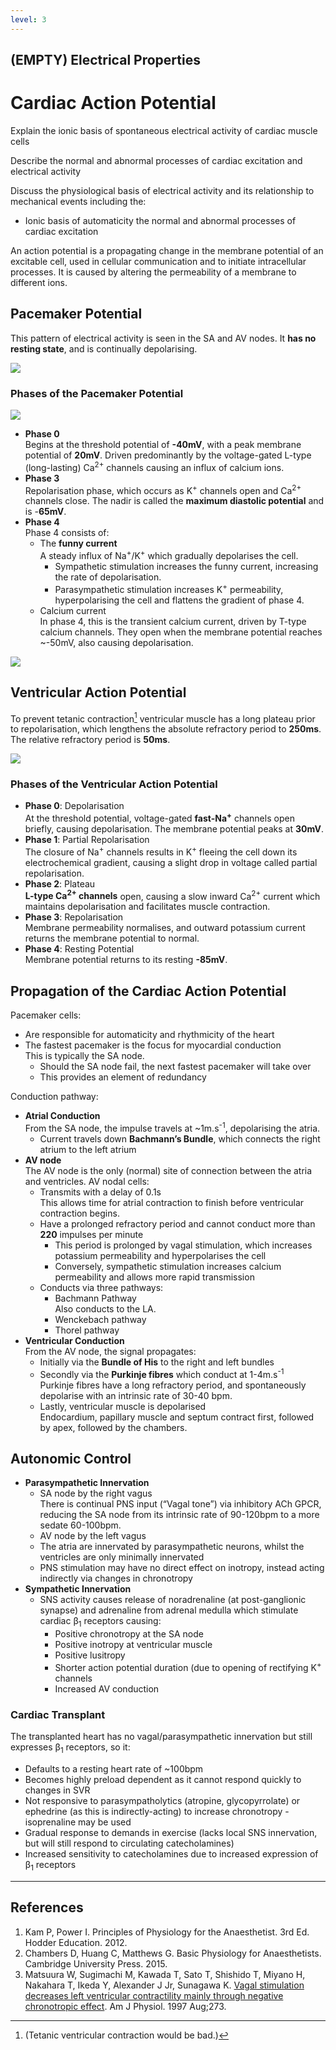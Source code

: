 ```yaml
---
level: 3
---
```


## (EMPTY) Electrical Properties

# Cardiac Action Potential

:::CICM
Explain the ionic basis of spontaneous electrical activity of cardiac muscle cells

Describe the normal and abnormal processes of cardiac excitation and electrical activity      \
:::

:::ANZCA
Discuss the physiological basis of electrical activity and its relationship to mechanical events including the:

* Ionic basis of automaticity the normal and abnormal processes of cardiac excitation
:::

An action potential is a propagating change in the membrane potential of an excitable cell, used in cellular communication and to initiate intracellular processes. It is caused by altering the permeability of a membrane to different ions.

## Pacemaker Potential

This pattern of electrical activity is seen in the SA and AV nodes. It  **has no resting state**, and is continually depolarising.

<img src="resources/pacemaker-currents.svg">

### Phases of the Pacemaker Potential


<img src="resources/pacemaker-phases.svg">

* **Phase 0**\
Begins at the threshold potential of **-40mV**, with a peak membrane potential of **20mV**. Driven predominantly by the voltage-gated L-type (long-lasting) Ca^2+^ channels causing an influx of calcium ions. 
* **Phase 3**\
Repolarisation phase, which occurs as K^+^ channels open and Ca^2+^ channels close. The nadir is called the **maximum diastolic potential** and is -**65mV**.
* **Phase 4**\
Phase 4 consists of:
    * The **funny current**\
    A steady influx of Na^+^/K^+^ which gradually depolarises the cell.
        * Sympathetic stimulation increases the funny current, increasing the rate of depolarisation.
        * Parasympathetic stimulation increases K^+^ permeability, hyperpolarising the cell and flattens the gradient of phase 4.
    * Calcium current\
    In phase 4, this is the transient calcium current, driven by T-type calcium channels. They open when the membrane potential reaches ~-50mV, also causing depolarisation.

<img src="resources/pacemaker-shifts.svg">


## Ventricular Action Potential

To prevent tetanic contraction^[(Tetanic ventricular contraction would be bad.)] ventricular muscle has a long plateau prior to repolarisation, which lengthens the absolute refractory period to **250ms**. The relative refractory period is **50ms**.

<img src="resources/ventricular-ap.svg">


### Phases of the Ventricular Action Potential

* **Phase 0**: Depolarisation\
At the threshold potential, voltage-gated **fast-Na^+^** channels open briefly, causing depolarisation. The membrane potential peaks at **30mV**.
* **Phase 1**: Partial Repolarisation\
The closure of Na^+^ channels results in K^+^ fleeing the cell down its electrochemical gradient, causing a slight drop in voltage called partial repolarisation.
* **Phase 2**: Plateau\
**L-type Ca^2+^ channels** open, causing a slow inward Ca^2+^ current which maintains depolarisation and facilitates muscle contraction.
* **Phase 3**: Repolarisation\
Membrane permeability normalises, and outward potassium current returns the membrane potential to normal.
* **Phase 4**: Resting Potential\
Membrane potential returns to its resting **-85mV**.

## Propagation of the Cardiac Action Potential

Pacemaker cells:

* Are responsible for automaticity and rhythmicity of the heart
* The fastest pacemaker is the focus for myocardial conduction\
This is typically the SA node.
    * Should the SA node fail, the next fastest pacemaker will take over
    * This provides an element of redundancy

Conduction pathway:

* **Atrial Conduction**\
From the SA node, the impulse travels at ~1m.s^-1^, depolarising the atria.
    * Current travels down **Bachmann's Bundle**, which connects the right atrium to the left atrium


* **AV node**\
The AV node is the only (normal) site of connection between the atria and ventricles. AV nodal cells:
    * Transmits with a delay of 0.1s\
    This allows time for atrial contraction to finish before ventricular contraction begins.
    * Have a prolonged refractory period and cannot conduct more than **220** impulses per minute
        * This period is prolonged by vagal stimulation, which increases potassium permeability and hyperpolarises the cell
        * Conversely, sympathetic stimulation increases calcium permeability and allows more rapid transmission
    * Conducts via three pathways:
        * Bachmann Pathway\
        Also conducts to the LA.
        * Wenckebach pathway
        * Thorel pathway


* **Ventricular Conduction**\
    From the AV node, the signal propagates:
    * Initially via the **Bundle of His** to the right and left bundles
    * Secondly via the **Purkinje fibres** which conduct at 1-4m.s^-1^\
    Purkinje fibres have a long refractory period, and spontaneously depolarise with an intrinsic rate of 30-40 bpm.
    * Lastly, ventricular muscle is depolarised\
    Endocardium, papillary muscle and septum contract first, followed by apex, followed by the chambers.


## Autonomic Control

* **Parasympathetic Innervation**\
    * SA node by the right vagus\
    There is continual PNS input ("Vagal tone") via inhibitory ACh GPCR, reducing the SA node from its intrinsic rate of 90-120bpm to a more sedate 60-100bpm.
    * AV node by the left vagus
    * The atria are innervated by parasympathetic neurons, whilst the ventricles are only minimally innervated\
    * PNS stimulation may have no direct effect on inotropy, instead acting indirectly via changes in chronotropy


* **Sympathetic Innervation**\
    * SNS activity causes release of noradrenaline (at post-ganglionic synapse) and adrenaline from adrenal medulla which stimulate cardiac β~1~ receptors causing:
        * Positive chronotropy at the SA node
        * Positive inotropy at ventricular muscle
        * Positive lusitropy
        * Shorter action potential duration (due to opening of rectifying K^+^ channels
        * Increased AV conduction

### Cardiac Transplant

The transplanted heart has no vagal/parasympathetic innervation but still expresses β~1~ receptors, so it:

* Defaults to a resting heart rate of ~100bpm
* Becomes highly preload dependent as it cannot respond quickly to changes in SVR
* Not responsive to parasympatholytics (atropine, glycopyrrolate) or ephedrine (as this is indirectly-acting) to increase chronotropy - isoprenaline may be used
* Gradual response to demands in exercise (lacks local SNS innervation, but will still respond to circulating catecholamines)
* Increased sensitivity to catecholamines due to increased expression of β~1~ receptors

---

## References

1. Kam P, Power I. Principles of Physiology for the Anaesthetist. 3rd Ed. Hodder Education. 2012.
2. Chambers D, Huang C, Matthews G. Basic Physiology for Anaesthetists. Cambridge University Press. 2015.
3. Matsuura W, Sugimachi M, Kawada T, Sato T, Shishido T, Miyano H, Nakahara T, Ikeda Y, Alexander J Jr, Sunagawa K. [Vagal stimulation decreases left ventricular contractility mainly through negative chronotropic effect](http://ajpheart.physiology.org/content/273/2/H534.long). Am J Physiol. 1997 Aug;273.
